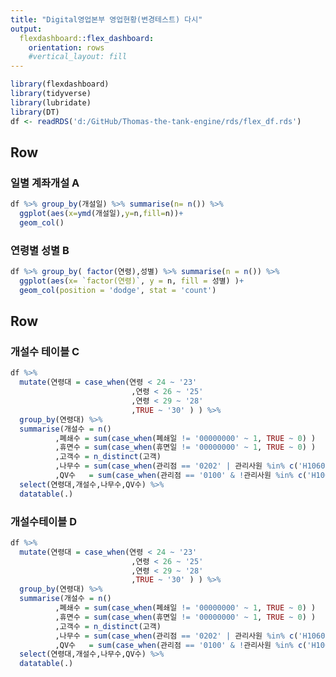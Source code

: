 ```yaml
---
title: "Digital영업본부 영업현황(변경테스트) 다시"
output: 
  flexdashboard::flex_dashboard:
    orientation: rows
    #vertical_layout: fill
---
```


```r
library(flexdashboard)
library(tidyverse)
library(lubridate)
library(DT)
df <- readRDS('d:/GitHub/Thomas-the-tank-engine/rds/flex_df.rds')
```


Row
-----------------------------------------------------------------------

### 일별 계좌개설 A

```r

df %>% group_by(개설일) %>% summarise(n= n()) %>% 
  ggplot(aes(x=ymd(개설일),y=n,fill=n))+
  geom_col()

```


### 연령별 성별 B

```r
df %>% group_by( factor(연령),성별) %>% summarise(n = n()) %>% 
  ggplot(aes(x= `factor(연령)`, y = n, fill = 성별) )+
  geom_col(position = 'dodge', stat = 'count')

```


Row
------------------------------------------------------------------------

### 개설수 테이블 C

```r

df %>% 
  mutate(연령대 = case_when(연령 < 24 ~ '23'
                           ,연령 < 26 ~ '25'
                           ,연령 < 29 ~ '28'
                           ,TRUE ~ '30' ) ) %>% 
  group_by(연령대) %>% 
  summarise(개설수 = n()
          ,폐쇄수 = sum(case_when(폐쇄일 != '00000000' ~ 1, TRUE ~ 0) )
          ,휴면수 = sum(case_when(휴면일 != '00000000' ~ 1, TRUE ~ 0) )
          ,고객수 = n_distinct(고객)
          ,나무수 = sum(case_when(관리점 == '0202' | 관리사원 %in% c('H1060', 'H1059') ~ 1, TRUE ~ 0) )
          ,QV수   = sum(case_when(관리점 == '0100' & !관리사원 %in% c('H1060', 'H1059')~ 1, TRUE ~ 0) )) %>%
  select(연령대,개설수,나무수,QV수) %>% 
  datatable(.)

```



### 개설수테이블 D

```r

df %>% 
  mutate(연령대 = case_when(연령 < 24 ~ '23'
                           ,연령 < 26 ~ '25'
                           ,연령 < 29 ~ '28'
                           ,TRUE ~ '30' ) ) %>% 
  group_by(연령대) %>% 
  summarise(개설수 = n()
          ,폐쇄수 = sum(case_when(폐쇄일 != '00000000' ~ 1, TRUE ~ 0) )
          ,휴면수 = sum(case_when(휴면일 != '00000000' ~ 1, TRUE ~ 0) )
          ,고객수 = n_distinct(고객)
          ,나무수 = sum(case_when(관리점 == '0202' | 관리사원 %in% c('H1060', 'H1059') ~ 1, TRUE ~ 0) )
          ,QV수   = sum(case_when(관리점 == '0100' & !관리사원 %in% c('H1060', 'H1059')~ 1, TRUE ~ 0) )) %>%
  select(연령대,개설수,나무수,QV수) %>% 
  datatable(.)

```
